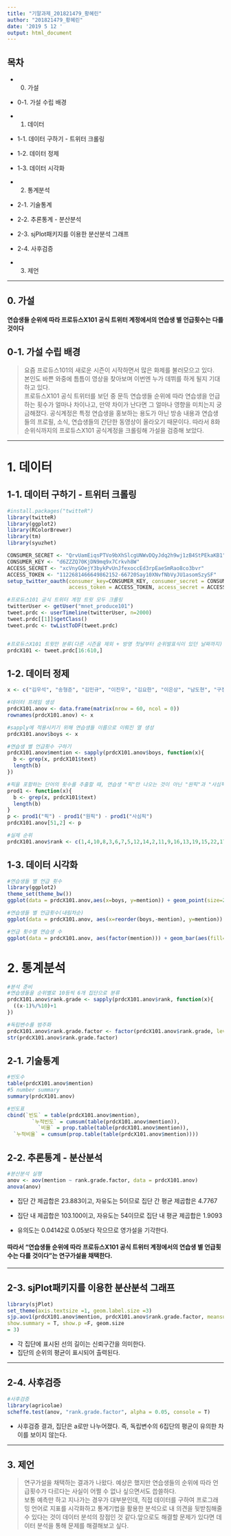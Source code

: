 ---
title: "기말과제_201821479_황혜린"
author: "201821479_황혜린"
date: '2019 5 12 '
output: html_document
---

## 목차
* 0. 가설 
* 0-1. 가설 수립 배경   
      
* 1. 데이터    
* 1-1. 데이터 구하기 - 트위터 크롤링   
* 1-2. 데이터 정제    
* 1-3. 데이터 시각화   
   
* 2. 통계분석       
* 2-1. 기술통계        
* 2-2. 추론통계 - 분산분석        
* 2-3. sjPlot패키지를 이용한 분산분석 그래프         
* 2-4. 사후검증    
    
* 3. 제언    

***
  
## 0. 가설    
#### 연습생들 순위에 따라 프로듀스X101 공식 트위터 계정에서의 연습생 별 언급횟수는 다를 것이다 

## 0-1. 가설 수립 배경   

> 요즘 프로듀스101의 새로운 시즌이 시작하면서 많은 화제를 불러모으고 있다.    
본인도 바쁜 와중에 틈틈이 영상을 찾아보며 이번엔 누가 데뷔를 하게 될지 기대하고 있다.      
프로듀스X101 공식 트위터를 보던 중 문득 연습생들 순위에 따라 연습생을 언급하는 횟수가 얼마나 차이나고, 만약 차이가 난다면 그 얼마나 영향을 미치는지 궁금해졌다. 공식계정은 특정 연습생을 홍보하는 용도가 아닌 방송 내용과 연습생들의 프로필, 소식, 연습생들의 간단한 동영상이 올라오기 때문이다. 
따라서 8화 순위식까지의 프로듀스X101 공식계정을 크롤링해 가설을 검증해 보았다.   

***   
   
# 1. 데이터   
## 1-1. 데이터 구하기 - 트위터 크롤링 
```{r}
#install.packages("twitteR")
library(twitteR)
library(ggplot2)
library(RColorBrewer)
library(tm)
library(syuzhet)

CONSUMER_SECRET <- "QrvUamEiqsPTVo9bXhSlcgUNWvDQyJdq2h9wj1zB4StPEkaKB1"
CONSUMER_KEY <- "d6ZZZQ70KjDN9mq9x7Crkvh8W"
ACCESS_SECRET <- "xcVnyGOejY3bykPvUnJfexoccEd3rpEaeSmRao8co3bvr"
ACCESS_TOKEN <- "1122681466649862152-66720Say10XNvfNbVyJU1asomSzySF"
setup_twitter_oauth(consumer_key=CONSUMER_KEY, consumer_secret = CONSUMER_SECRET,
                    access_token = ACCESS_TOKEN, access_secret = ACCESS_SECRET)

#프로듀스101 공식 트위터 계정 트윗 모두 크롤링 
twitterUser <- getUser("mnet_produce101")
tweet.prdc <- userTimeline(twitterUser, n=2000)
tweet.prdc[[1]]$getClass()
tweet.prdc <- twListToDF(tweet.prdc)


#프로듀스X101 트윗만 분류(다른 시즌을 제외 + 방영 첫날부터 순위발표식이 있던 날짜까지)
prdcX101 <- tweet.prdc[16:610,]
```


## 1-2. 데이터 정제 
```{r}
x <- c("김우석", "송형준", "김민규", "이진우", "김요한", "이은상", "남도현", "구정모", "송유빈", "함원진", "이진혁", "손동표", "한승우", "최병찬", "차준호", "금동현", "이한결", "김국헌", "조승연", "이세진", "황윤성", "강현수", "강민희", "토니", "김시훈", "박선호", "김현빈", "최수환", "김동윤", "백진", "주창욱", "권태은", "유리", "강석화", "윤정환", "이원준", "김동빈", "이미담", "문현빈", "이협", "최준성", "이우진", "박윤솔", "김성현", "위자월", "한기찬", "정재훈", "원혁", "김성연", "우제원", "픽", "권희준", "이유진", "김민서", "이태승", "홍성준", "남동현", "히다카 마히로", "문준호", "왕군호") 

#데이터 프레임 생성 
prdcX101.anov <- data.frame(matrix(nrow = 60, ncol = 0))
rownames(prdcX101.anov) <- x

#sapply에 적용시키기 위해 연습생들 이름으로 이뤄진 열 생성 
prdcX101.anov$boys <- x

#연습생 별 언급횟수 구하기 
prdcX101.anov$mention <- sapply(prdcX101.anov$boys, function(x){
  b <- grep(x, prdcX101$text)
  length(b)
})

#픽을 포함하는 단어의 횟수를 추출할 때, 연습생 "픽"만 나오는 것이 아닌 "원픽"과 "사심픽"도 나오므로 두 단어의 횟수를 제거하여 연습생의 언급횟수만 남긴다 
prod1 <- function(x){
  b <- grep(x, prdcX101$text)
  length(b)
}
p <- prod1("픽") - prod1("원픽") - prod1("사심픽")
prdcX101.anov[51,2] <- p

#실제 순위 
prdcX101.anov$rank <- c(1,4,10,8,3,6,7,5,12,14,2,11,9,16,13,19,15,22,17,21,18,20,23,27,24,28,25,29,31,36,30,34,40,35,38,47,42,37,32,26,46,41,48,45,43,57,39,33,44,54,50,56,55,52,53,51,60,49,59,58)

```

## 1-3. 데이터 시각화 
```{r}
#연습생들 별 언급 횟수 
library(ggplot2)
theme_set(theme_bw())
ggplot(data = prdcX101.anov,aes(x=boys, y=mention)) + geom_point(size=2)+ geom_segment(aes(x=boys, xend=boys, y=0, yend=mention)) + theme(text = element_text(size=7)) + coord_flip()
```

```{r}
#연습생들 별 언급횟수(내림차순)
ggplot(data = prdcX101.anov, aes(x=reorder(boys,-mention), y=mention)) + geom_bar(stat = "identity", fill="tomato3") + theme(text = element_text(size=7)) + coord_flip()
```

```{r}
#언급 횟수별 연습생 수 
ggplot(data = prdcX101.anov, aes(factor(mention))) + geom_bar(aes(fill=mention, colour="black"))
```


# 2. 통계분석 

```{r}
#분석 준비 
#연습생들을 순위별로 10등씩 6개 집단으로 분류  
prdcX101.anov$rank.grade <- sapply(prdcX101.anov$rank, function(x){
  ((x-1)%/%10)+1
})

#독립변수를 범주화
prdcX101.anov$rank.grade.factor <- factor(prdcX101.anov$rank.grade, levels = c(1,2,3,4,5,6), labels = c("1등-10등", "11등-20등", "21등-30등", "31등-40등", "41등-50등", "51등-60등"))
str(prdcX101.anov$rank.grade.factor)
```


## 2-1. 기술통계 
```{r}
#빈도수 
table(prdcX101.anov$mention)
#5 number summary
summary(prdcX101.anov)

#빈도표 
cbind(`빈도` = table(prdcX101.anov$mention), 
        `누적빈도` = cumsum(table(prdcX101.anov$mention)),
          `비율` = prop.table(table(prdcX101.anov$mention)),
  `누적비율` = cumsum(prop.table(table(prdcX101.anov$mention))))
```


## 2-2. 추론통계 - 분산분석 
```{r}
#분산분석 실행 
anov <- aov(mention ~ rank.grade.factor, data = prdcX101.anov)
anova(anov)

```
      
* 집단 간 제곱합은 23.883이고, 자유도는 5이므로 집단 간 평균 제곱합은 4.7767                 
* 집단 내 제곱합은 103.100이고, 자유도는 54이므로 집단 내 평균 제곱합은 1.9093            
   
* 유의도는 0.04142로 0.05보다 작으므로 영가설을 기각한다. 

#### 따라서 "연습생들 순위에 따라 프로듀스X101 공식 트위터 계정에서의 연습생 별 언급횟수는 다를 것이다"는 연구가설을 채택한다.
  
***

## 2-3. sjPlot패키지를 이용한 분산분석 그래프         
```{r}
library(sjPlot)
set_theme(axis.textsize =1, geom.label.size =3)
sjp.aov1(prdcX101.anov$mention, prdcX101.anov$rank.grade.factor, meansums = T,
show.summary = T, show.p =F, geom.size
= 3)
```
   
* 각 집단에 표시된 선의 길이는 신뢰구간을 의미한다.   
* 집단의 순위의 평균이 표시되어 출력된다.  

***

## 2-4. 사후검증 
```{r}
#사후검증 
library(agricolae)
scheffe.test(anov, "rank.grade.factor", alpha = 0.05, console = T)
```
* 사후검증 결과, 집단은 a로만 나누어졌다. 즉, 독립변수의 6집단의 평균이 유의한 차이를 보이지 않는다. 

***   

## 3. 제언      
> 연구가설을 채택하는 결과가 나왔다. 예상은 했지만 연습생들의 순위에 따라 언급횟수가 다르다는 사실이 어쩔 수 없나 싶으면서도 씁쓸하다.  
보통 예측만 하고 지나가는 경우가 대부분인데, 직접 데이터를 구하여 프로그래밍 언어로 지표를 시각화하고 통계기법을 활용한 분석으로 내 의견을 뒷받침해줄 수 있다는 것이 데이터 분석의 장점인 것 같다.앞으로도 해결할 문제가 있다면 데이터 분석을 통해 문제를 해결해보고 싶다. 